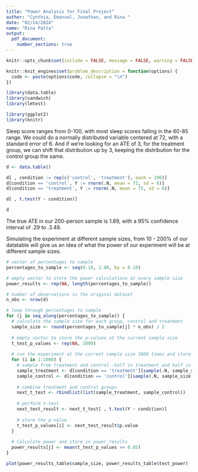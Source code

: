 ```yaml
---
title: "Power Analysis for Final Project"
author: "Cynthia, Emanuel, Jonathan, and Rina "
date: "02/14/2024"
name: "Rina Palta"
output: 
  pdf_document: 
    number_sections: true
---
```


```r
knitr::opts_chunk$set(include = FALSE, message = FALSE, warning = FALSE )

knitr::knit_engines$set(problem_description = function(options) {
  code <- paste(options$code, collapse = "\n")
})
```

```r
library(data.table)
library(sandwich)
library(lmtest)

library(ggplot2)
library(knitr)
```

Sleep score ranges from 0-100, with most sleep scores falling in the 60-85 range. We could do a normally distributed variable centered at 72, with a standard error of 6. And if we're looking for an ATE of 3, for the treatment group, we can shift that distribution up by 3, keeping the distribution for the control group the same. 


```r
d <- data.table()

d[ , condition := rep(c('control', 'treatment'), each = 100)]
d[condition == 'control', Y := rnorm(.N, mean = 72, sd = 6)]
d[condition == 'treatment', Y := rnorm(.N, mean = 75, sd = 6)]

d[ , t.test(Y ~ condition)]
```
```r
d
```


The true ATE in our 200-person sample is 1.89, with a 95% confidence interval of .29 to .3.48. 

Simulating the experiment at different sample sizes, from 10 - 200% of our datatable will give us an idea of what the power of our experiment will be at different sample sizes. 

```r

# vector of percentages to sample
percentages_to_sample <- seq(0.10, 2.00, by = 0.10)

# empty vector to store the power calculations at every sample size
power_results <- rep(NA, length(percentages_to_sample))

# number of observations in the original dataset
n_obs <- nrow(d)

# loop through percentages to sample
for (j in seq_along(percentages_to_sample)) {
  # calculate the sample size for each group, control and treatment
  sample_size <- round(percentages_to_sample[j] * n_obs) / 2
  
  # empty vector to store the p-values at the current sample size
  t_test_p_values <- rep(NA, 1000) 
  
  # run the experiment at the current sample size 1000 times and store the 1000 p-values created from each t-test
  for (i in 1:1000) {
    # sample from treatment and control--half in treatment and half in control
    sample_treatment <- d[condition == 'treatment'][sample(.N, sample_size, replace = TRUE)]
    sample_control <- d[condition == 'control'][sample(.N, sample_size, replace = TRUE)]
    
    # combine treatment and control groups
    next_t_test <- rbindlist(list(sample_treatment, sample_control))
    
    # perform t-test
    next_test_result <- next_t_test[ , t.test(Y ~ condition)]
    
    # store the p-value
    t_test_p_values[i] <- next_test_result$p.value
  }
  
  # Calculate power and store in power_results
  power_results[j] <- mean(t_test_p_values <= 0.05)
}


```

```r
plot(power_results_table$sample_size, power_results_table$test_power)

```

